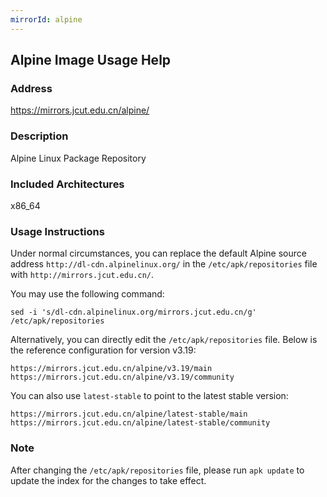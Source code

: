 ```yaml
---
mirrorId: alpine
---
```


## Alpine Image Usage Help

### Address

https://mirrors.jcut.edu.cn/alpine/

### Description

Alpine Linux Package Repository

### Included Architectures

x86_64

### Usage Instructions

Under normal circumstances, you can replace the default Alpine source address `http://dl-cdn.alpinelinux.org/` in the `/etc/apk/repositories` file with `http://mirrors.jcut.edu.cn/`.

You may use the following command:

```shell
sed -i 's/dl-cdn.alpinelinux.org/mirrors.jcut.edu.cn/g' /etc/apk/repositories
```

Alternatively, you can directly edit the `/etc/apk/repositories` file. Below is the reference configuration for version v3.19:

```text
https://mirrors.jcut.edu.cn/alpine/v3.19/main
https://mirrors.jcut.edu.cn/alpine/v3.19/community
```

You can also use `latest-stable` to point to the latest stable version:

```text
https://mirrors.jcut.edu.cn/alpine/latest-stable/main
https://mirrors.jcut.edu.cn/alpine/latest-stable/community
```

### Note

After changing the `/etc/apk/repositories` file, please run `apk update` to update the index for the changes to take effect.
